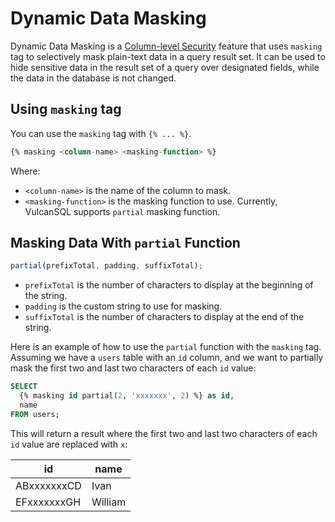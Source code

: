 # Dynamic Data Masking
Dynamic Data Masking is a [Column-level Security](./cls) feature that uses `masking` tag to selectively mask plain-text data in a query result set. It can be used to hide sensitive data in the result set of a query over designated fields, while the data in the database is not changed.

## Using `masking` tag
You can use the `masking` tag with `{% ... %}`.

```sql
{% masking <column-name> <masking-function> %}
```

  Where:
* `<column-name>` is the name of the column to mask.
* `<masking-function>` is the masking function to use. Currently, VulcanSQL supports `partial` masking function.

## Masking Data With `partial` Function

```js
partial(prefixTotal, padding, suffixTotal);
```

* `prefixTotal` is the number of characters to display at the beginning of the string.
* `padding` is the custom string to use for masking.
* `suffixTotal` is the number of characters to display at the end of the string.

Here is an example of how to use the `partial` function with the `masking` tag. Assuming we have a `users` table with an `id` column, and we want to partially mask the first two and last two characters of each `id` value:

```sql
SELECT
  {% masking id partial(2, 'xxxxxxx', 2) %} as id,
  name
FROM users;
```

This will return a result where the first two and last two characters of each `id` value are replaced with `x`:

| id          | name    |
| ----------- | ------- |
| ABxxxxxxxCD | Ivan    |
| EFxxxxxxxGH | William |
